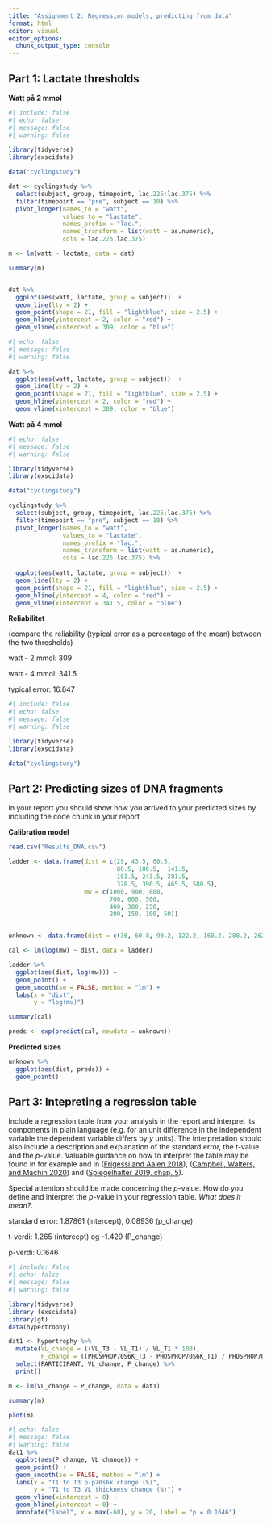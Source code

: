 ```yaml
---
title: "Assignment 2: Regression models, predicting from data"
format: html
editor: visual
editor_options: 
  chunk_output_type: console
---
```


## Part 1: Lactate thresholds

**Watt på 2 mmol**

```r
#| include: false
#| echo: false
#| message: false
#| warning: false

library(tidyverse)
library(exscidata)

data("cyclingstudy")

dat <- cyclingstudy %>%
  select(subject, group, timepoint, lac.225:lac.375) %>%
  filter(timepoint == "pre", subject == 10) %>%
  pivot_longer(names_to = "watt", 
               values_to = "lactate", 
               names_prefix = "lac.",
               names_transform = list(watt = as.numeric),
               cols = lac.225:lac.375)

m <- lm(watt ~ lactate, data = dat)

summary(m)


dat %>%
  ggplot(aes(watt, lactate, group = subject))  + 
  geom_line(lty = 2) +
  geom_point(shape = 21, fill = "lightblue", size = 2.5) +
  geom_hline(yintercept = 2, color = "red") +
  geom_vline(xintercept = 309, color = "blue")
```

```r
#| echo: false
#| message: false
#| warning: false

dat %>%
  ggplot(aes(watt, lactate, group = subject))  + 
  geom_line(lty = 2) +
  geom_point(shape = 21, fill = "lightblue", size = 2.5) +
  geom_hline(yintercept = 2, color = "red") +
  geom_vline(xintercept = 309, color = "blue")
```

**Watt på 4 mmol**

```r
#| echo: false
#| message: false
#| warning: false

library(tidyverse)
library(exscidata)

data("cyclingstudy")

cyclingstudy %>%
  select(subject, group, timepoint, lac.225:lac.375) %>%
  filter(timepoint == "pre", subject == 10) %>%
  pivot_longer(names_to = "watt", 
               values_to = "lactate", 
               names_prefix = "lac.",
               names_transform = list(watt = as.numeric),
               cols = lac.225:lac.375) %>%
 
  ggplot(aes(watt, lactate, group = subject))  + 
  geom_line(lty = 2) +
  geom_point(shape = 21, fill = "lightblue", size = 2.5) +
  geom_hline(yintercept = 4, color = "red") +
  geom_vline(xintercept = 341.5, color = "blue")
```

**Reliabilitet**

(compare the reliability (typical error as a percentage of the mean) between the two thresholds)

watt - 2 mmol: 309

watt - 4 mmol: 341.5

typical error: 16.847

```r
#| include: false
#| echo: false
#| message: false
#| warning: false

library(tidyverse)
library(exscidata)

data("cyclingstudy")

```

## Part 2: Predicting sizes of DNA fragments

In your report you should show how you arrived to your predicted sizes by including the code chunk in your report

**Calibration model**

```r
read.csv("Results_DNA.csv")

ladder <- data.frame(dist = c(29, 43.5, 60.5,
                              80.5, 106.5,  141.5,  
                              181.5, 243.5, 281.5,
                              328.5, 390.5, 465.5, 580.5), 
                     mw = c(1000, 900, 800, 
                            700, 600, 500,
                            400, 300, 250, 
                            200, 150, 100, 50))


unknown <- data.frame(dist = c(36, 60.8, 90.2, 122.2, 160.2, 208.2, 262.2, 334.2, 374.2, 422.2, 480.2, 540.8, 612.8, 242.2, 307.5, 588.8))

cal <- lm(log(mw) ~ dist, data = ladder)

ladder %>%
  ggplot(aes(dist, log(mw))) +
  geom_point() +
  geom_smooth(se = FALSE, method = "lm") +
  labs(x = "dist",
       y = "log(mv)")

summary(cal)

preds <- exp(predict(cal, newdata = unknown))
```

**Predicted sizes**

```r
unknown %>%
  ggplot(aes(dist, preds)) +
  geom_point()
```

## Part 3: Intepreting a regression table

Include a regression table from your analysis in the report and interpret its components in plain language (e.g. for an unit difference in the independent variable the dependent variable differs by *y* units). The interpretation should also include a description and explanation of the standard error, the *t*-value and the *p*-value. Valuable guidance on how to interpret the table may be found in for example and in ([Frigessi and Aalen 2018](https://dhammarstrom.github.io/quant-methods-workshops/assignment-2.html#ref-statistiske_metoder)), ([Campbell, Walters, and Machin 2020](https://dhammarstrom.github.io/quant-methods-workshops/assignment-2.html#ref-campbell_2020)) and ([Spiegelhalter 2019, chap. 5](https://dhammarstrom.github.io/quant-methods-workshops/assignment-2.html#ref-RN2902)).

Special attention should be made concerning the *p*-value. How do you define and interpret the *p*-value in your regression table. *What does it mean?*.

standard error: 1.87861 (intercept), 0.08936 (p_change)

t-verdi: 1.265 (intercept) og -1.429 (P_change)

p-verdi: 0.1646

```r
#| include: false
#| echo: false
#| message: false
#| warning: false

library(tidyverse)
library (exscidata)
library(gt)
data(hypertrophy)

dat1 <- hypertrophy %>%
  mutate(VL_change = ((VL_T3 - VL_T1) / VL_T1 * 100),
         P_change = ((PHOSPHOP70S6K_T3 - PHOSPHOP70S6K_T1) / PHOSPHOP70S6K_T1 * 100)) %>%
  select(PARTICIPANT, VL_change, P_change) %>%
  print()

m <- lm(VL_change ~ P_change, data = dat1)

summary(m)

plot(m)
```

```r
#| echo: false
#| message: false
#| warning: false
dat1 %>%
  ggplot(aes(P_change, VL_change)) +
  geom_point() +
  geom_smooth(se = FALSE, method = "lm") +
  labs(x = "T1 to T3 p-p70s6k change (%)",
       y = "T1 to T3 VL thickness change (%)") +
  geom_vline(xintercept = 0) +
  geom_hline(yintercept = 0) +
  annotate("label", x = max(-60), y = 20, label = "p = 0.1646")
```
